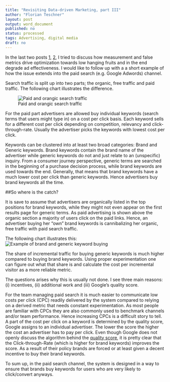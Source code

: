 ```yaml
---
title: "Revisiting Data-driven Marketing, part III"
author: "Florian Teschner"
layout: post
output: word_document
published: no
status: processed
tags: Advertising, digital media
draft: no
---
```




In the last two posts [1](http://flovv.github.io/Targeting/), [2](http://flovv.github.io/Targeting/), I tried to discuss how measurement and false metrics drive optimization towards low hanging fruits and in the end degrade ad effectiveness. I would like to follow up with a a short example of how the issue extends into the paid search (e.g. Google Adwords) channel.


Search traffic is split up into two parts; the organic, free traffic and paid traffic. The following chart illustrates the difference.

![Paid and orangic search traffic](/figures/targeting3_1.png)

For the paid part advertisers are allowed buy individual keywords (search terms that users might type in) on a cost per click basis. Each keyword sells for a different cost per click depending on competition, relevancy and click-through-rate. Usually the advertiser picks the keywords with lowest cost per click.


Keywords can be clustered into at least two broad categories: Brand and Generic keywords. Brand keywords contain the brand name of the advertiser while generic keywords do not and just relate to an (unspecific) inquiry. From a consumer journey perspective, generic terms are searched in the beginning of a purchase decision process, while brand keywords are used towards the end. Generally, that means that brand keywords have a much lower cost per click than generic keywords. Hence advertisers buy brand keywords all the time.

##So where is the catch?

It is save to assume that advertisers are organically listed in the top positions for brand keywords, while they might not even appear on the first results page for generic terms. As paid advertising is shown above the organic section a majority of users click on the paid links. Hence, an advertiser buying her "own" brand keywords is cannibalizing her organic, free traffic with paid search traffic.

The following chart illustrates this:
![Example of brand and generic keyword buying](/figures/targeting3.png)

The share of incremental traffic for buying generic keywords is much higher compared to buying brand keywords. Using proper experimentation one can figure out what that share is and calculate the cost per incremental visitor as a more reliable metric.

The questions arises why this is usually not done. I see three main reasons: (i) incentives, (ii) additional work and (iii) Google's quality score.

For the team managing paid search it is much easier to communicate low costs per click (CPC) readily delivered by the system compared to relying on a derived metric that needs constant experimentation. As most people are familiar with CPCs they are also commonly used to benchmark channels and/or team performance. Hence increasing CPCs is a difficult story to tell. 
A part of the cost per click on a keyword is determined by the quality score, Google assigns to an individual advertiser. The lower the score the higher the cost an advertiser has to pay per click.
Even though Google does not openly discuss the algorithm behind the [quality score](https://support.google.com/adwords/answer/2454010?hl=en), it is pretty clear that the Click-through-Rate (which is higher for brand keywords) improves the score. As a result of their policy brands are forced or at least given a decent incentive to buy their brand keywords.


To sum up, in the paid search channel, the system is designed in a way to ensure that brands buy keywords for users who are very likely to click/convert anyways. 




